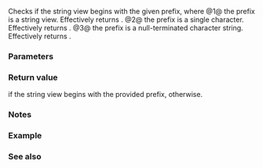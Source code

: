{{cpp/string/basic_string_view/title|starts_with}}
{{cpp/string/basic_string_view/navbar}}
{{dcl begin}}
{{dcl|num=1|since=c++20|1=
constexpr bool starts_with( basic_string_view sv ) const noexcept;
}}
{{dcl|num=2|since=c++20|1=
constexpr bool starts_with( CharT ch ) const noexcept;
}}
{{dcl|num=3|since=c++20|1=
constexpr bool starts_with( const CharT* s ) const;
}}
{{dcl end}}

Checks if the string view begins with the given prefix, where
@1@ the prefix is a string view. Effectively returns {{c|1=basic_string_view(data(), std::min(size(), sv.size())) == sv}}.
@2@ the prefix is a single character. Effectively returns {{c|1=!empty() &amp;&amp; Traits::eq(front(), ch)}}.
@3@ the prefix is a null-terminated character string. Effectively returns {{c|1=starts_with(basic_string_view(s))}}.

===Parameters===
{{par begin}}
{{par|sv|a string view which may be a result of implicit conversion from {{tt|std::basic_string}}}}
{{par|ch|a single character}}
{{par|s|a null-terminated character string}}
{{par end}}

===Return value===
{{c|true}} if the string view begins with the provided prefix, {{c|false}} otherwise.

===Notes===
{{feature test macro|__cpp_lib_starts_ends_with|String prefix and suffix checking: {{lc|starts_with()}} and {{lc|ends_with()}}|std=C++20|value=201711L}}

===Example===
{{example
|code=
#include &lt;cassert&gt;
#include &lt;string_view&gt;

int main()
{
    using namespace std::literals;

    assert
    (""
        // (1) starts_with( basic_string_view )
        &amp;&amp; "https://cppreference.com"sv.starts_with("http"sv) == true
        &amp;&amp; "https://cppreference.com"sv.starts_with("ftp"sv) == false
 
        // (2) starts_with( CharT )
        &amp;&amp; "C++20"sv.starts_with('C') == true
        &amp;&amp; "C++20"sv.starts_with('J') == false
 
        // (3) starts_with( const CharT* )
        &amp;&amp; std::string_view("string_view").starts_with("string") == true
        &amp;&amp; std::string_view("string_view").starts_with("String") == false
    );
}
}}

===See also===
{{dsc begin}}
{{dsc inc|cpp/string/basic_string_view/dsc ends_with}}
{{dsc inc|cpp/string/basic_string/dsc starts_with}}
{{dsc inc|cpp/string/basic_string/dsc ends_with}}
{{dsc inc|cpp/string/basic_string/dsc contains}}
{{dsc inc|cpp/string/basic_string_view/dsc contains}}
{{dsc inc|cpp/string/basic_string_view/dsc compare}}
{{dsc end}}

{{langlinks|de|es|fr|it|ja|pl|pt|ru|zh}}